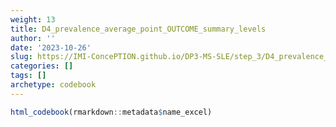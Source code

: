 ```yaml
---
weight: 13
title: D4_prevalence_average_point_OUTCOME_summary_levels
author: ''
date: '2023-10-26'
slug: https://IMI-ConcePTION.github.io/DP3-MS-SLE/step_3/D4_prevalence_average_point_OUTCOME_summary_levels
categories: []
tags: []
archetype: codebook
---
```


```r
html_codebook(rmarkdown::metadata$name_excel)
```

